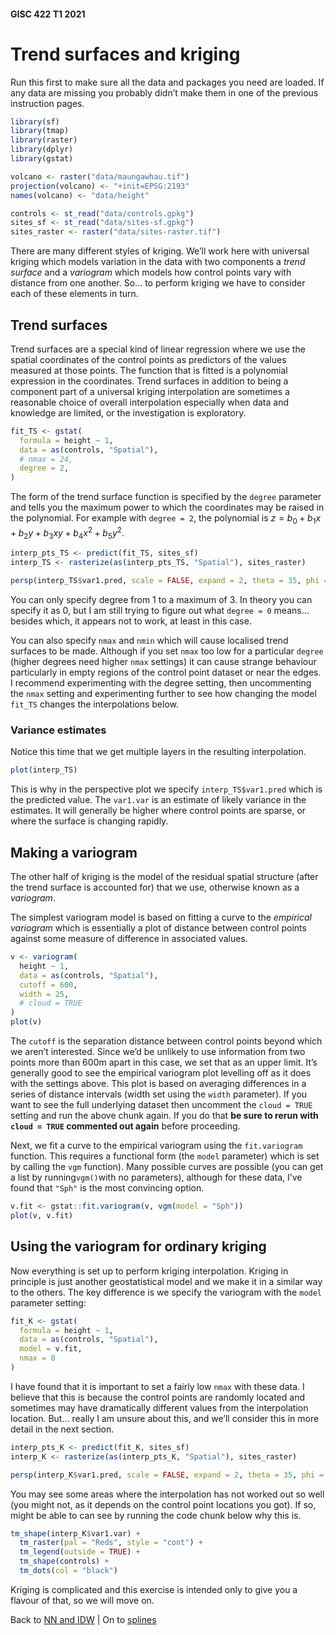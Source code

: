 #### GISC 422 T1 2021

# Trend surfaces and kriging

Run this first to make sure all the data and packages you need are loaded. If any data are missing you probably didn't make them in one of the previous instruction pages.

```r
library(sf)
library(tmap)
library(raster)
library(dplyr)
library(gstat)

volcano <- raster("data/maungawhau.tif")
projection(volcano) <- "+init=EPSG:2193"
names(volcano) <- "data/height"

controls <- st_read("data/controls.gpkg")
sites_sf <- st_read("data/sites-sf.gpkg")
sites_raster <- raster("data/sites-raster.tif")
```

There are many different styles of kriging. We'll work here with universal kriging which models variation in the data with two components a *trend surface* and a *variogram* which models how control points vary with distance from one another. So... to perform kriging we have to consider each of these elements in turn.

## Trend surfaces

Trend surfaces are a special kind of linear regression where we use the spatial coordinates of the control points as predictors of the values measured at those points. The function that is fitted is a polynomial expression in the coordinates. Trend surfaces in addition to being a component part of a universal kriging interpolation are sometimes a reasonable choice of overall interpolation especially when data and knowledge are limited, or the investigation is exploratory.

```r
fit_TS <- gstat(
  formula = height ~ 1, 
  data = as(controls, "Spatial"), 
  # nmax = 24,
  degree = 2,
)
```

The form of the trend surface function is specified by the `degree` parameter and tells you the maximum power to which the coordinates may be raised in the polynomial. For example with `degree = 2`, the polynomial is $z=b_0 + b_1x + b_2y + b_3xy + b_4x^2 + b_5y^2$.

```r
interp_pts_TS <- predict(fit_TS, sites_sf)
interp_TS <- rasterize(as(interp_pts_TS, "Spatial"), sites_raster)

persp(interp_TS$var1.pred, scale = FALSE, expand = 2, theta = 35, phi = 30, lwd = 0.5)
```

You can only specify degree from 1 to a maximum of 3. In theory you can specify it as 0, but I am still trying to figure out what `degree = 0` means... besides which, it appears not to work, at least in this case.

You can also specify  `nmax` and `nmin` which will cause localised trend surfaces to be made. Although if you set `nmax` too low for a particular `degree` (higher degrees need higher `nmax` settings) it can cause strange behaviour particularly in empty regions of the control point dataset or near the edges. I recommend experimenting with the degree setting, then uncommenting the `nmax` setting and experimenting further to see how changing the model `fit_TS` changes the interpolations below.

### Variance estimates

Notice this time that we get multiple layers in the resulting interpolation.

```r
plot(interp_TS)
```

This is why in the perspective plot we specify `interp_TS$var1.pred` which is the predicted value. The `var1.var` is an estimate of likely variance in the estimates. It will generally be higher where control points are sparse, or where the surface is changing rapidly.

## Making a variogram

The other half of kriging is the model of the residual spatial structure (after the trend surface is accounted for) that we use, otherwise known as a *variogram*.

The simplest variogram model is based on fitting a curve to the *empirical variogram* which is essentially a plot of distance between control points against some measure of difference in associated values.

```r
v <- variogram(
  height ~ 1,
  data = as(controls, "Spatial"),
  cutoff = 600,
  width = 25,
  # cloud = TRUE
)
plot(v)
```

The `cutoff` is the separation distance between control points beyond which we aren't interested. Since we'd be unlikely to use information from two points more than 600m apart in this case, we set that as an upper limit. It's generally good to see the empirical variogram plot levelling off as it does with the settings above. This plot is based on averaging differences in a series of distance intervals (width set using the `width` parameter). If you want to see the full underlying dataset then uncomment the `cloud = TRUE` setting and run the above chunk again. If you do that **be sure to rerun with `cloud = TRUE` commented out again** before proceeding.

Next, we fit a curve to the empirical variogram using the `fit.variogram` function. This requires a functional form (the `model` parameter) which is set by calling the `vgm` function). Many possible curves are possible (you can get a list by running`vgm()`with no parameters), although for these data, I've found that `"Sph"` is the most convincing option.

```r
v.fit <- gstat::fit.variogram(v, vgm(model = "Sph"))
plot(v, v.fit)
```

## Using the variogram for ordinary kriging

Now everything is set up to perform kriging interpolation. Kriging in principle is just another geostatistical model and we make it in a similar way to the others. The key difference is we specify the variogram with the `model` parameter setting:

```r
fit_K <- gstat(
  formula = height ~ 1, 
  data = as(controls, "Spatial"),
  model = v.fit,
  nmax = 8
)
```

I have found that it is important to set a fairly low `nmax` with these data. I believe that this is because the control points are randomly located and sometimes may have dramatically different values from the interpolation location. But... really I am unsure about this, and we'll consider this in more detail in the next section.

```r
interp_pts_K <- predict(fit_K, sites_sf)
interp_K <- rasterize(as(interp_pts_K, "Spatial"), sites_raster)

persp(interp_K$var1.pred, scale = FALSE, expand = 2, theta = 35, phi = 30, lwd = 0.5)
```

You may see some areas where the interpolation has not worked out so well (you might not, as it depends on the control point locations you got). If so, might be able to can see by running the code chunk below why this is.

```r
tm_shape(interp_K$var1.var) + 
  tm_raster(pal = "Reds", style = "cont") +
  tm_legend(outside = TRUE) +
  tm_shape(controls) + 
  tm_dots(col = "black")
```

Kriging is complicated and this exercise is intended only to give you a flavour of that, so we will move on. 

Back to [NN and IDW](04-nn-and-idw.md) | On to [splines](06-splines.md)